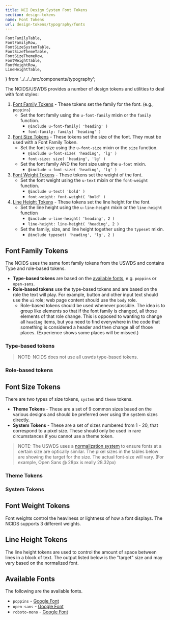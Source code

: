 ```yaml
---
title: NCI Design System Font Tokens
section: design-tokens
name: Font Tokens
url: design-tokens/typography/fonts
---
```


	FontFamilyTable,
	FontFamilyRow,
	FontSizeSystemTable,
	FontSizeThemeTable,
	FontSizeThemeRow,
	FontWeightTable,
	FontWeightRow,
	LineHeightTable,
} from '../../../src/components/typography';

The NCIDS/USWDS provides a number of design tokens and utilities to deal with font styles:

1. [Font Family Tokens](#font-family-tokens) - These tokens set the family for the font. (e.g., `poppins`)
   - Set the font family using the `u-font-family` mixin or the `family` function.
     - `@include u-font-family( 'heading' )`
     - `font-family: family( 'heading' )`
2. [Font Size Tokens](#font-size-tokens) - These tokens set the size of the font. They must be used with a Font Family Token.
   - Set the font size using the `u-font-size` mixin or the `size` function.
     - `@include u-font-size( 'heading', 'lg' )`
     - `font-size: size( 'heading', 'lg' )`
   - Set the font family AND the font size using the `u-font` mixin.
     - `@include u-font-size( 'heading', 'lg' )`
3. [Font Weight Tokens](#font-weight-tokens) - These tokens set the weight of the font.
   - Set the font weight using the `u-text` mixin or the `font-weight` function.
     - `@include u-text( 'bold' )`
     - `font-weight: font-weight( 'bold' )`
4. [Line Height Tokens](#line-height-tokens) - These tokens set the line height for the font.
   - Set the line height using the `u-line-height` mixin or the `line-height` function
     - `@include u-line-height( 'heading', 2 )`
     - `line-height: line-height( 'heading', 2 )`
   - Set the family, size, and line height together using the `typeset` mixin.
     - `@include typeset( 'heading', 'lg', 2 )`

## Font Family Tokens

The NCIDS uses the same font family tokens from the USWDS and contains Type and role-based tokens.

- **Type-based tokens** are based on the [available fonts](#available-fonts), e.g. `poppins` or `open-sans`.
- **Role-based tokens** use the type-based tokens and are based on the role the text will play. For example, button and other input text should use the `ui` role; web page content should use the `body` role.
  - Role-based tokens should be used whenever possible. The idea is to group like elements so that if the font family is changed, all those elements of that role change. This is opposed to wanting to change all `heading` items, but you need to find everywhere in the code that something is considered a header and then change all of those places. (Experience shows some places will be missed.)

### Type-based tokens

> NOTE: NCIDS does not use all uswds type-based tokens.

<FontFamilyTable>
	<FontFamilyRow
		token="mono"
		setting="roboto-mono"
		variable="theme-font-type-mono"
	/>
	<FontFamilyRow
		token="sans"
		setting="open-sans"
		variable="theme-font-type-sans"
	/>
	<FontFamilyRow
		token="serif"
		setting="poppins"
		variable="theme-font-type-serif"
	/>
</FontFamilyTable>

### Role-based tokens

<FontFamilyTable>
	<FontFamilyRow token="alt" setting="serif" variable="theme-font-role-alt" />
	<FontFamilyRow token="body" setting="sans" variable="theme-font-role-body" />
	<FontFamilyRow token="code" setting="mono" variable="theme-font-role-mono" />
	<FontFamilyRow
		token="heading"
		setting="serif"
		variable="theme-font-role-heading"
	/>
	<FontFamilyRow token="ui" setting="sans" variable="theme-font-role-ui" />
</FontFamilyTable>

## Font Size Tokens

There are two types of size tokens, `system` and `theme` tokens.

- **Theme Tokens** - These are a set of 9 common sizes based on the various designs and should be preferred over using the system sizes directly.
- **System Tokens** - These are a set of sizes numbered from 1 - 20, that correspond to a pixel size. These should only be used in rare circumstances if you cannot use a theme token.

> NOTE: The USWDS uses a [normalization system](https://designsystem.digital.gov/design-tokens/typesetting/overview/) to ensure fonts at a certain size are optically similar. The pixel sizes in the tables below are showing the target for the size. The actual font-size will vary. (For example, Open Sans @ 28px is really 28.32px)

### Theme Tokens

<FontSizeThemeTable>
	<FontSizeThemeRow token="3xs" size="2" variable="theme-type-scale-3xs" />
	<FontSizeThemeRow token="2xs" size="3" variable="theme-type-scale-2xs" />
	<FontSizeThemeRow token="xs" size="5" variable="theme-type-scale-xs" />
	<FontSizeThemeRow token="sm" size="7" variable="theme-type-scale-sm" />
	<FontSizeThemeRow token="md" size="8" variable="theme-type-scale-md" />
	<FontSizeThemeRow token="lg" size="9" variable="theme-type-scale-lg" />
	<FontSizeThemeRow token="xl" size="10" variable="theme-type-scale-xl" />
	<FontSizeThemeRow token="2xl" size="11" variable="theme-type-scale-2xl" />
	<FontSizeThemeRow token="3xl" size="12" variable="theme-type-scale-3xl" />
</FontSizeThemeTable>

### System Tokens

<FontSizeSystemTable />

## Font Weight Tokens

Font weights control the heaviness or lightness of how a font displays. The NCIDS supports 3 different weights.

<FontWeightTable>
	<FontWeightRow
		token="light"
		weight="300"
		variable="theme-font-weight-light"
	/>
	<FontWeightRow
		token="normal"
		weight="400"
		variable="theme-font-weight-normal"
	/>
	<FontWeightRow token="bold" weight="600" variable="theme-font-weight-bold" />
</FontWeightTable>

## Line Height Tokens

The line height tokens are used to control the amount of space between lines in a block of text. The output listed below is the "target" size and may vary based on the normalized font.

<LineHeightTable />

## Available Fonts

The following are the available fonts.

- `poppins` - [Google Font](https://fonts.google.com/specimen/Poppins)
- `open-sans` - [Google Font](https://fonts.google.com/specimen/Open+Sans)
- `roboto-mono` - [Google Font](https://fonts.google.com/specimen/Roboto+Mono)
